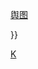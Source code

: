 {{Country topics
| country = 科威特
| name = 科威特主题
| state    = {{{state|autocollapse}}}
| image = {{flagicon|Kuwait|size=100px}}<br><br>[[File:Coat_of_arms_of_Kuwait.svg|center|80px|link=科威特国徽]]                     
| adjective = 科威特

 <!------------------------ 历史 ----------------------->

| history =
* [[科威特历史|历史]]
* {{Link-en|科威特酋长国|Sheikhdom of Kuwait|酋长国}}
* [[科威特战争]]
* [[海湾战争]]

<!----------------------- 地理---------------------->

| geography =
* [[科威特地理|地理]]
* [[科威特河流列表|河流]]
* {{Link-ar|科威特岛屿|جزر الكويت|岛屿}}
* [[科威特油田大火|油田大火]]

 <!---------------------- 政治 ---------------------->

| politics = <!--Alphabetical:-->                          
*  {{Link-en|科威特政治|Politics of Kuwait|政治}}
*  {{Link-en|科威特宪法|Constitution of Kuwait|宪法}}
*  [[科威特国会|国会]]
**   {{Link-en|科威特选举|Elections in Kuwait|选举}}
**   {{Link-ar|科威特选区|الدوائر الانتخابية في الكويت|选区}}
**  {{Link-en|科威特政党|List of political parties in Kuwait|政党}}
*  [[科威特埃米尔列表|埃米尔]]
*  {{Link-en|科威特政府|Government of Kuwait|政府}}
**  [[科威特首相|首相]]
*  {{Link-en|科威特外交|Foreign relations of Kuwait|外交}}
*  {{Link-ar|科威特法院|محاكم الكويت|法院}}
*  {{Link-en|科威特警察|Kuwait Police|警察}}
* {{Link-en|科威特人权|Human rights in Kuwait|人权}}
* [[科威特行政区划|行政区划]]
* [[科威特国家象征|国家象征]]
** [[科威特国旗|国旗]]
** [[科威特国国歌|国歌]]
** [[科威特国徽|国徽]]
** {{link-en|大穆巴拉克勋章|Order of Mubarak the Great|勋章}}
*  [[科威特护照|护照]]
*  {{Link-en|科威特国籍法|Kuwaiti nationality law|国籍法}}

|military =
* {{Link-ar|科威特军事史|التاريخ العسكري في الكويت|军事史}}
* {{Link-en|穆巴拉克·阿卜杜拉联合指挥参谋学院|Mubarak al-Abdullah Joint Command and Staff College|军校}}
*  {{link-en|科威特陆军|Kuwaiti Army|陆军}}
*  {{Link-en|科威特空军|Kuwait Air Force|空军}}
*  {{Link-en|科威特海军|Kuwaiti Navy|海军}}

 <!------------------------ 经济 ----------------------->

| economy = <!--Alphabetical:-->
*{{link-en|科威特经济|Economy of Kuwait|经济}}
* {{Link-ar|科威特经济史|تاريخ اقتصاد الكويت|经济史}}
* [[科威特中央银行|中央银行]]
* [[科威特第納爾|第纳尔 {{small|(货币)}}]]
**  {{Link-ar|科威特货币史|تاريخ العملة في الكويت|货币史}}
* {{Link-en|科威特证券交易所|Kuwait Stock Exchange|证券交易}}
* {{Link-en|科威特能源|Energy in Kuwait|能源}}
*  {{Link-en|科威特石油工业|Petroleum industry in Kuwait|石油工业}}
* {{Link-en|科威特通讯|Telecommunications in Kuwait|通讯}}
*  {{Link-ar|科威特互联网|الإنترنت في الكويت|互联网}}
* {{Link-en|科威特旅游|Tourism in Kuwait|旅游}}
* [[科威特交通|交通]]

|culture = 
* {{Link-en|科威特文化|Culture of Kuwait|文化}}
* {{Link-en|科威特博物馆列表|List of museums in Kuwait|博物馆}}
* {{Link-en|科威特音乐|Music of Kuwait|音乐}}
* {{Link-en|科威特电影|Cinema of Kuwait|电影}}
* {{Link-en|科威特电视|Television in Kuwait|电视}}
* {{Link-en|科威特菜|Kuwaiti cuisine|饮食}}
* {{Link-en|科威特人口|Demographics of Kuwait|人口}}
* {{Link-en|科威特教育|Education in Kuwait|教育}}
* {{Link-ar|科威特艺术|الفن في الكويت|艺术}}
* {{Link-ar|科威特文学|أدب كويتي|文学}}
* {{Link-en|科威特神话|الميثولوجيا الكويتية|神话}}
* {{Link-en|科威特报纸列表|List of newspapers in Kuwait|报纸}}
* [[阿拉伯语|语言]]
* {{Link-en|科威特健康|Health in Kuwait|健康}}
* {{Link-en|科威特体育|Sport in Kuwait|体育}}
* [[科威特宗教|宗教]]
**{{Link-en|科威特伊斯兰教|Islam in Kuwait|伊斯兰教}}
* {{Link-en|科威特节日|Public holidays in Kuwait|节日}}

|_commonslink=yes
|addtobelow=[[commons:Kuwait|展览]]{{,}} [[commons:Atlas of Kuwait|舆图]]

}}<noinclude>
{{collapsible option}}
[[Category:科威特模板| ]]
[[Category:中東國家和地區主題模板|K]]
</noinclude>